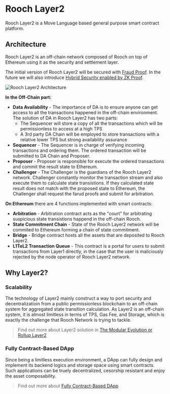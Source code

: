 # Rooch Layer2

Rooch Layer2 is a Move Language based general purpose smart contract platform.

## Architecture

Rooch Layer2 is an off-chain network composed of Rooch on top of Ethereum using it as the security and settlement layer.

The initial version of Rooch Layer2 will be secured with [Fraud Proof](/docs/tech-highlights/fraud-proof). In the future we will also introduce [Hybrid Security enabled by ZK Proof](/docs/tech-highlights/hybrid-security).


<Image
  src="/diagram/rooch-layer2.png"
  alt="Rooch Layer2 Architecture"
  width={600}
  height={600}
  class="mx-auto mb-2 mt-6"
/>

**In the Off-Chain part:**

- **Data Availability** - The importance of DA is to ensure anyone can get access to all the transactions happened in the off-chain environment. The solution of DA in Rooch Layer2 has two parts:
  - The Sequencer will store a copy of all the transactions which will be permissionless to access at a high TPS
  - A 3rd party DA Chain will be employed to store transactions with a relative lower TPS but strong availability assurance
- **Sequencer** - The Sequencer is in charge of verifying incoming transactions and ordering them. The ordered transaction will be submitted to DA Chain and Proposer.
- **Proposer** - Proposer is responsible for execute the ordered transactions and commit the result state to Ethereum.
- **Challenger** - The Challenger is the guardians of the Rooch Layer2 network. Challenger constantly monitor the transaction stream and also execute them to calculate state transistions. If they calculated state result does not match with the proposed state to Ethereum, the Challenger shall request the farud proofs and submit for arbitration.

**On Ethereum** there are 4 functions implemented with smart contracts:

- **Arbitration** - Arbitration contract acts as the "court" for arbitrating suspicious state transistions happend in the off-chain Rooch.
- **State Commitment Chain** - State of the Rooch Layer2 network will be commited to Ethereum forming a chain of state commitment.
- **Bridge** - Bridge contract hosts all the assets that are deposited to Rooch Layer2.
- **L1ToL2 Transaction Queue** - This contract is a portal for users to submit transactions from Layer1 directly, in the case that the user is maliciously rejected by the node operator of Rooch Layer2 network.

## Why Layer2?

### Scalability

The technology of Layer2 mainly construct a way to port security and decentralizatioin from a public permissionless blockchain to an off-chain system for aggregated state transition calculation. As Layer2 is an off-chain system, it is almost limitless in terms of TPS, Gas Fee, and Storage, which is exactly the challenge that Rooch Network is trying to tackle.

> Find out more about Layer2 solution in [The Modular Evolution or Rollup Layer2](/blog/modular-evolution-of-rollup-layer2)

### Fully Contract-Based DApp

Since being a limitless execution environment, a DApp can fully design and implement its backend logics and storage space using smart contracts. Such applications can be truely decentralized, cesorship resistant and enjoy the asset composability.

> Find out more about [Fully Contract-Based DApp](/docs/fully-contract-based)
